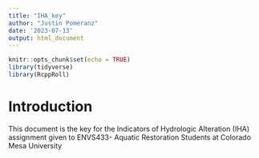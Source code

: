 ```yaml
---
title: "IHA_key"
author: "Justin Pomeranz"
date: '2023-07-13'
output: html_document
---
```


```r
knitr::opts_chunk$set(echo = TRUE)
library(tidyverse)
library(RcppRoll)
```

# Introduction  

This document is the key for the Indicators of Hydrologic Alteration (IHA) assignment given to ENVS433- Aquatic Restoration Students at Colorado Mesa University


